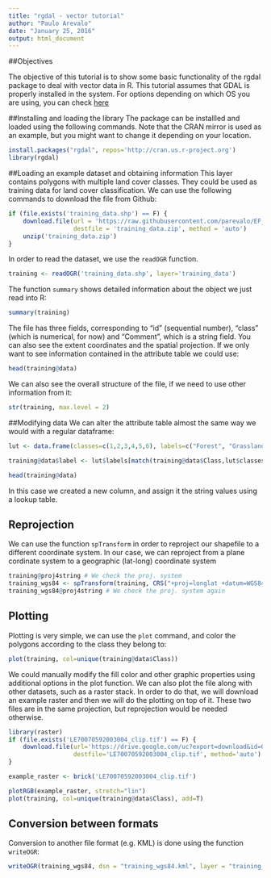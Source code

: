 ```yaml
---
title: "rgdal - vector tutorial"
author: "Paulo Arevalo"
date: "January 25, 2016"
output: html_document
---
```


##Objectives

The objective of this tutorial is to show some basic functionality of the rgdal package to deal with vector data in R. This tutorial assumes that GDAL is properly installed in the system. For options depending on which OS you are using, you can check [here](https://trac.osgeo.org/gdal/wiki/DownloadingGdalBinaries) 

##Installing and loading the library
The package can be installled and loaded using the following commands. Note that the CRAN mirror is used as an example, but you might want to change it depending on your location. 

```r
install.packages("rgdal", repos='http://cran.us.r-project.org')
library(rgdal)
```

##Loading an example dataset and obtaining information
This layer contains polygons with multiple land cover classes. They could be used as training data for land cover classification. We can use the following commands to download the file from Github:

```r
if (file.exists('training_data.shp') == F) {
    download.file(url = 'https://raw.githubusercontent.com/parevalo/EF_Activities/master/vector/training_data.zip', 
                  destfile = 'training_data.zip', method = 'auto')
    unzip('training_data.zip')
}
```

In order to read the dataset, we use the `readOGR` function. 

```r
training <- readOGR('training_data.shp', layer='training_data')
```

The function `summary` shows detailed information about the object we just read into R:
```r
summary(training)
```

The file has three fields, corresponding to "id" (sequential number), "class" (which is numerical, for now) and "Comment", which is a string field. You can also see the extent coordinates and the spatial projection. If we only want to see information contained in the attribute table we could use:

```r
head(training@data)
```

We can also see the overall structure of the file, if we need to use other information from it:
```r
str(training, max.level = 2)
```

##Modifying data
We can alter the attribute table almost the same way we would with a regular dataframe:
```r
lut <- data.frame(classes=c(1,2,3,4,5,6), labels=c("Forest", "Grasslands", "Shrublands", "Croplands", "Secondary", "Water"))

training@data$label <- lut$labels[match(training@data$Class,lut$classes)]

head(training@data)
```

In this case we created a new column, and assign it the string values using a lookup table.  

## Reprojection

We can use the function `spTransform` in order to reproject our shapefile to a different coordinate system. In our case, we can reproject from a plane cordinate system to a geographic (lat-long) coordinate system 

```r
training@proj4string # We check the proj. system
training_wgs84 <- spTransform(training, CRS("+proj=longlat +datum=WGS84")) # Reprojection
training_wgs84@proj4string # We check the proj. system again
```

## Plotting

Plotting is very simple, we can use the `plot` command, and color the polygons according to the class they belong to:

```r
plot(training, col=unique(training@data$Class))
```

We could manually modify the fill color and other graphic properties using additional options in the plot function. We can also plot the file along with other datasets, such as a raster stack. In order to do that, we will download an example raster and then we will do the plotting on top of it. These two files are in the same projection, but reprojection would be needed otherwise.

```r
library(raster)
if (file.exists('LE70070592003004_clip.tif') == F) {
    download.file(url='https://drive.google.com/uc?export=download&id=0B4vxibYhfCLPQXhyNnFOZFpyNk0',
                  destfile='LE70070592003004_clip.tif', method='auto')
}

example_raster <- brick('LE70070592003004_clip.tif')

plotRGB(example_raster, stretch="lin")
plot(training, col=unique(training@data$Class), add=T)
```

## Conversion between formats

Conversion to another file format (e.g. KML) is done using the function `writeOGR`:

```r
writeOGR(training_wgs84, dsn = "training_wgs84.kml", layer = "training_wgs84", driver = "KML")
```